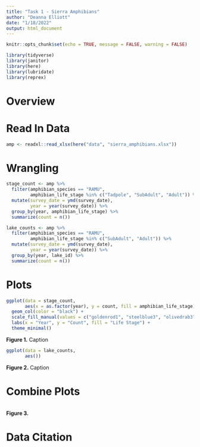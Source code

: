 ```yaml
---
title: "Task 1 - Sierra Amphibians"
author: "Deanna Elliott"
date: "1/18/2022"
output: html_document
---
```


```r
knitr::opts_chunk$set(echo = TRUE, message = FALSE, warning = FALSE)

library(tidyverse)
library(janitor)
library(here)
library(lubridate)
library(reprex)
```

# Overview



# Read In Data

```r

amp <- readxl::read_xlsx(here("data", "sierra_amphibians.xlsx"))
```

# Wrangling

```r

stage_count <- amp %>% 
  filter(amphibian_species == "RAMU",
         amphibian_life_stage %in% c("Tadpole", "SubAdult", "Adult")) %>% 
  mutate(survey_date = ymd(survey_date),
         year = year(survey_date)) %>% 
  group_by(year, amphibian_life_stage) %>% 
  summarize(count = n())
```

```r

lake_counts <- amp %>% 
  filter(amphibian_species == "RAMU",
         amphibian_life_stage %in% c("SubAdult", "Adult")) %>% 
  mutate(survey_date = ymd(survey_date),
         year = year(survey_date)) %>% 
  group_by(year, lake_id) %>% 
  summarize(count = n())

```

# Plots

```r

ggplot(data = stage_count,
       aes(x = as.factor(year), y = count, fill = amphibian_life_stage)) +
  geom_col(color = "black") +
  scale_fill_manual(values = c("goldenrod1", "steelblue3", "olivedrab3")) +
  labs(x = "Year", y = "Count", fill = "Life Stage") +
  theme_minimal()
```

**Figure 1.** Caption

```r

ggplot(data = lake_counts,
       aes())
```

**Figure 2.** Caption

# Combine Plots

```r


```

**Figure 3.**

# Data Citation